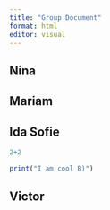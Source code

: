 ```yaml
---
title: "Group Document"
format: html
editor: visual
---
```


## Nina

## Mariam

## Ida Sofie

```r
2+2
```

```r
print("I am cool B)")
```

## Victor
